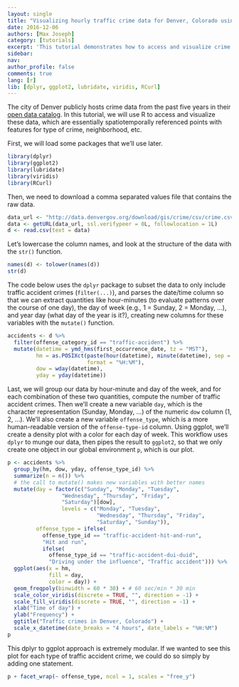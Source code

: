 ```yaml
---
layout: single 
title: "Visualizing hourly traffic crime data for Denver, Colorado using R, dplyr, and ggplot"
date: 2016-12-06 
authors: [Max Joseph] 
category: [tutorials] 
excerpt: 'This tutorial demonstrates how to access and visualize crime data for Denver, Colorado.' 
sidebar: 
nav: 
author_profile: false 
comments: true 
lang: [r]
lib: [dplyr, ggplot2, lubridate, viridis, RCurl]
---
```


The city of Denver publicly hosts crime data from the past five years in their [open data catalog](https://www.denvergov.org/opendata/dataset/city-and-county-of-denver-crime).
In this tutorial, we will use R to access and visualize these data, which are essentially spatiotemporally referenced points with features for type of crime, neighborhood, etc. 

First, we will load some packages that we'll use later. 

```r
library(dplyr)
library(ggplot2)
library(lubridate)
library(viridis)
library(RCurl)
```

Then, we need to download a comma separated values file that contains the raw data.

```r
data_url <- "http://data.denvergov.org/download/gis/crime/csv/crime.csv"
data <- getURL(data_url, ssl.verifypeer = 0L, followlocation = 1L)
d <- read.csv(text = data)
```

Let's lowercase the column names, and look at the structure of the data with the `str()` function. 

```r
names(d) <- tolower(names(d))
str(d)
```

The code below uses the `dplyr` package to subset the data to only include traffic accident crimes (`filter(...)`), and parses the date/time column so that we can extract quantities like hour-minutes (to evaluate patterns over the course of one day), the day of week (e.g., 1 = Sunday, 2 = Monday, ...), and year day (what day of the year is it?), creating new columns for these variables with the `mutate()` function.

```r
accidents <- d %>%
  filter(offense_category_id == "traffic-accident") %>%
  mutate(datetime = ymd_hms(first_occurrence_date, tz = "MST"),
         hm = as.POSIXct(paste(hour(datetime), minute(datetime), sep = ":"), 
                         format = "%H:%M"),
         dow = wday(datetime), 
         yday = yday(datetime))
```

Last, we will group our data by hour-minute and day of the week, and for each combination of these two quantities, compute the number of traffic accident crimes. 
Then we'll create a new variable `day`, which is the character representation (Sunday, Monday, ...) of the numeric `dow` column (1, 2, ...).
We'll also create a new variable `offense_type`, which is a more human-readable version of the `offense-type-id` column.
Using ggplot, we'll create a density plot with a color for each day of week.
This workflow uses `dplyr` to munge our data, then pipes the result to `ggplot2`, so that we only create one object in our global environment `p`, which is our plot. 

```r
p <- accidents %>%
  group_by(hm, dow, yday, offense_type_id) %>%
  summarize(n = n()) %>%
  # the call to mutate() makes new variables with better names
  mutate(day = factor(c("Sunday", "Monday", "Tuesday", 
                 "Wednesday", "Thursday", "Friday", 
                 "Saturday")[dow], 
                 levels = c("Monday", "Tuesday", 
                            "Wednesday", "Thursday", "Friday", 
                            "Saturday", "Sunday")), 
         offense_type = ifelse(
           offense_type_id == "traffic-accident-hit-and-run", 
           "Hit and run", 
           ifelse(
             offense_type_id == "traffic-accident-dui-duid",
             "Driving under the influence", "Traffic accident"))) %>%
  ggplot(aes(x = hm, 
             fill = day, 
             color = day)) + 
  geom_freqpoly(binwidth = 60 * 30) + # 60 sec/min * 30 min
  scale_color_viridis(discrete = TRUE, "", direction = -1) + 
  scale_fill_viridis(discrete = TRUE, "", direction = -1) + 
  xlab("Time of day") + 
  ylab("Frequency") + 
  ggtitle("Traffic crimes in Denver, Colorado") + 
  scale_x_datetime(date_breaks = "4 hours", date_labels = "%H:%M")
p 
```

This dplyr to ggplot approach is extremely modular. 
If we wanted to see this plot for each type of traffic accident crime, we could do so simply by adding one statement. 

```r
p + facet_wrap(~ offense_type, ncol = 1, scales = "free_y")
```
